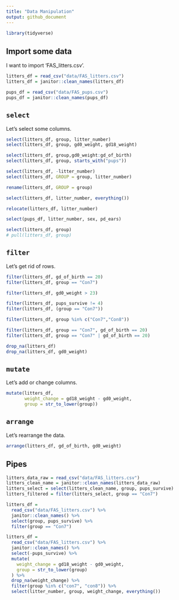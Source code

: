 ```yaml
---
title: "Data Manipulation"
output: github_document
---
```


```r
library(tidyverse)
```

## Import some data

I want to import 'FAS_litters.csv'.

```r
litters_df = read_csv("data/FAS_litters.csv")
litters_df = janitor::clean_names(litters_df)

pups_df = read_csv("data/FAS_pups.csv")
pups_df = janitor::clean_names(pups_df)
```

## `select`

Let's select some columns.

```r
select(litters_df, group, litter_number)
select(litters_df, group, gd0_weight, gd18_weight)

select(litters_df, group,gd0_weight:gd_of_birth)
select(litters_df, group, starts_with("pups"))

select(litters_df, -litter_number)
select(litters_df, GROUP = group, litter_number)

rename(litters_df, GROUP = group)

select(litters_df, litter_number, everything())

relocate(litters_df, litter_number)

select(pups_df, litter_number, sex, pd_ears)

select(litters_df, group)
# pull(litters_df, group)
```

## `filter`

Let's get rid of rows.

```r
filter(litters_df, gd_of_birth == 20)
filter(litters_df, group == "Con7")

filter(litters_df, gd0_weight > 23)

filter(litters_df, pups_survive != 4)
filter(litters_df, (group == "Con7"))

filter(litters_df, group %in% c("Con7","Con8"))

filter(litters_df, group == "Con7", gd_of_birth == 20)
filter(litters_df, group == "Con7" | gd_of_birth == 20)

drop_na(litters_df)
drop_na(litters_df, gd0_weight)
```

## `mutate`

Let's add or change columns.

```r
mutate(litters_df,
       weight_change = gd18_weight - gd0_weight,
       group = str_to_lower(group))
```

## `arrange`

Let's rearrange the data.
```r
arrange(litters_df, gd_of_birth, gd0_weight)
```

## Pipes

```r
litters_data_raw = read_csv("data/FAS_litters.csv")
litters_clean_name = janitor::clean_names(litters_data_raw)
litters_select = select(litters_clean_name, group, pups_survive)
litters_filtered = filter(litters_select, group == "Con7")

litters_df = 
  read_csv("data/FAS_litters.csv") %>% 
  janitor::clean_names() %>% 
  select(group, pups_survive) %>% 
  filter(group == "Con7")

litters_df = 
  read_csv("data/FAS_litters.csv") %>% 
  janitor::clean_names() %>% 
  select(-pups_survive) %>% 
  mutate(
    weight_change = gd18_weight - gd0_weight,
    group = str_to_lower(group)
  ) %>% 
  drop_na(weight_change) %>% 
  filter(group %in% c("con7", "con8")) %>% 
  select(litter_number, group, weight_change, everything())
```


